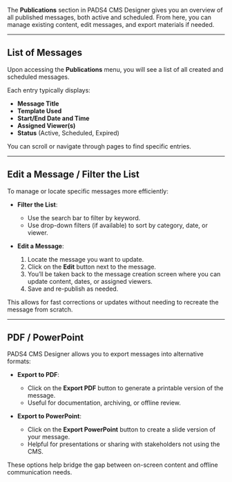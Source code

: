 The **Publications** section in PADS4 CMS Designer gives you an overview of all published messages, both active and scheduled. From here, you can manage existing content, edit messages, and export materials if needed.

---

## List of Messages

Upon accessing the **Publications** menu, you will see a list of all created and scheduled messages.

Each entry typically displays:

- **Message Title**
- **Template Used**
- **Start/End Date and Time**
- **Assigned Viewer(s)**
- **Status** (Active, Scheduled, Expired)

You can scroll or navigate through pages to find specific entries.

---

## Edit a Message / Filter the List

To manage or locate specific messages more efficiently:

- **Filter the List**:
  - Use the search bar to filter by keyword.
  - Use drop-down filters (if available) to sort by category, date, or viewer.
  
- **Edit a Message**:
  1. Locate the message you want to update.
  2. Click on the **Edit** button next to the message.
  3. You’ll be taken back to the message creation screen where you can update content, dates, or assigned viewers.
  4. Save and re-publish as needed.

This allows for fast corrections or updates without needing to recreate the message from scratch.

---

## PDF / PowerPoint

PADS4 CMS Designer allows you to export messages into alternative formats:

- **Export to PDF**:
  - Click on the **Export PDF** button to generate a printable version of the message.
  - Useful for documentation, archiving, or offline review.

- **Export to PowerPoint**:
  - Click on the **Export PowerPoint** button to create a slide version of your message.
  - Helpful for presentations or sharing with stakeholders not using the CMS.

These options help bridge the gap between on-screen content and offline communication needs.
